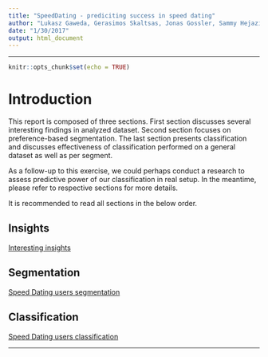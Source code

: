 ```yaml
---
title: "SpeedDating - prediciting success in speed dating"
author: "Lukasz Gaweda, Gerasimos Skaltsas, Jonas Gossler, Sammy Hejazi, Mateusz Wozniak"
date: "1/30/2017"
output: html_document
---
```

<hr>\clearpage

```r
knitr::opts_chunk$set(echo = TRUE)
```

# Introduction

This report is composed of three sections. First section discusses several interesting findings in analyzed dataset. Second section focuses on preference-based segmentation. The last section presents classification and discusses effectiveness of classification performed on a general dataset as well as per segment.

As a follow-up to this exercise, we could perhaps conduct a research to assess predictive power of our classification in real setup. In the meantime, please refer to respective sections for more details.

It is recommended to read all sections in the below order.

## Insights
<a href="SpeedDatingInsights.html">Interesting insights</a>

## Segmentation
<a href="SpeedDatingMarketSegmentation.html">Speed Dating users segmentation</a>

## Classification
<a href="SpeedDatingClassification.html">Speed Dating users classification</a>

<hr>\clearpage